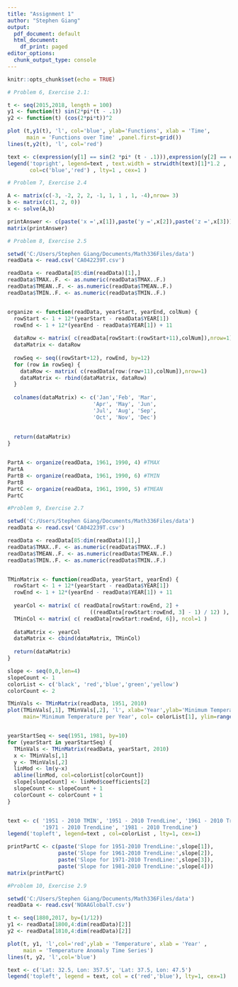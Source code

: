 ---
title: "Assignment 1"
author: "Stephen Giang"
output:
  pdf_document: default
  html_document:
    df_print: paged
editor_options:
  chunk_output_type: console
---

```{r setup, include=FALSE}
knitr::opts_chunk$set(echo = TRUE)
```

```{r prob6}
# Problem 6, Exercise 2.1:

t <- seq(2015,2018, length = 100)
y1 <- function(t) sin(2*pi*(t - .1))
y2 <- function(t) (cos(2*pi*t))^2

plot (t,y1(t), 'l', col='blue', ylab='Functions', xlab = 'Time', 
      main = 'Functions over Time' ,panel.first=grid())
lines(t,y2(t), 'l', col='red')

text <- c(expression(y[1] == sin(2 *pi* (t - .1))),expression(y[2] == cos^2*(2*pi*t)))
legend('topright', legend=text , text.width = strwidth(text)[1]*1.2 , 
       col=c('blue','red') , lty=1 , cex=1 )
```

```{r prob7}
# Problem 7, Exercise 2.4

A <- matrix(c(-3, -2, 2, 2, -1, 1, 1 , 1, -4),nrow= 3)
b <- matrix(c(1, 2, 0))
x <- solve(A,b)

printAnswer <- c(paste('x =',x[1]),paste('y =',x[2]),paste('z =',x[3]))
matrix(printAnswer)
```

```{r prob8}
# Problem 8, Exercise 2.5

setwd('C:/Users/Stephen Giang/Documents/Math336Files/data')
readData <- read.csv('CA042239T.csv')

readData <- readData[85:dim(readData)[1],]
readData$TMAX..F. <- as.numeric(readData$TMAX..F.)
readData$TMEAN..F. <- as.numeric(readData$TMEAN..F.)
readData$TMIN..F. <- as.numeric(readData$TMIN..F.)


organize <- function(readData, yearStart, yearEnd, colNum) {
  rowStart <- 1 + 12*(yearStart - readData$YEAR[1])
  rowEnd <- 1 + 12*(yearEnd - readData$YEAR[1]) + 11
  
  dataRow <- matrix( c(readData[rowStart:(rowStart+11),colNum]),nrow=1)
  dataMatrix <- dataRow
  
  rowSeq <- seq((rowStart+12), rowEnd, by=12)
  for (row in rowSeq) {
    dataRow <- matrix( c(readData[row:(row+11),colNum]),nrow=1)
    dataMatrix <- rbind(dataMatrix, dataRow)
  }
  
  colnames(dataMatrix) <- c('Jan','Feb', 'Mar',
                           'Apr', 'May', 'Jun',
                           'Jul', 'Aug', 'Sep',
                           'Oct', 'Nov', 'Dec')
  
  
  return(dataMatrix)
}


PartA <- organize(readData, 1961, 1990, 4) #TMAX
PartA
PartB <- organize(readData, 1961, 1990, 6) #TMIN
PartB
PartC <- organize(readData, 1961, 1990, 5) #TMEAN
PartC


```


```{r prob9}
#Problem 9, Exercise 2.7

setwd('C:/Users/Stephen Giang/Documents/Math336Files/data')
readData <- read.csv('CA042239T.csv')

readData <- readData[85:dim(readData)[1],]
readData$TMAX..F. <- as.numeric(readData$TMAX..F.)
readData$TMEAN..F. <- as.numeric(readData$TMEAN..F.)
readData$TMIN..F. <- as.numeric(readData$TMIN..F.)


TMinMatrix <- function(readData, yearStart, yearEnd) {
  rowStart <- 1 + 12*(yearStart - readData$YEAR[1])
  rowEnd <- 1 + 12*(yearEnd - readData$YEAR[1]) + 11
  
  yearCol <- matrix( c( readData[rowStart:rowEnd, 2] + 
                          ((readData[rowStart:rowEnd, 3] - 1) / 12) ), ncol=1 )
  TMinCol <- matrix( c( readData[rowStart:rowEnd, 6]), ncol=1 )
  
  dataMatrix <- yearCol
  dataMatrix <- cbind(dataMatrix, TMinCol)
  
  return(dataMatrix)
}

slope <- seq(0,0,len=4)
slopeCount <- 1
colorList <- c('black', 'red','blue','green','yellow')
colorCount <- 2

TMinVals <- TMinMatrix(readData, 1951, 2010)
plot(TMinVals[,1], TMinVals[,2], 'l', xlab='Year',ylab='Minimum Temperature', 
     main='Minimum Temperature per Year', col= colorList[1], ylim=range(35,42))


yearStartSeq <- seq(1951, 1981, by=10)
for (yearStart in yearStartSeq) {
  TMinVals <- TMinMatrix(readData, yearStart, 2010)
  x <- TMinVals[,1]
  y <- TMinVals[,2]
  linMod <- lm(y~x)
  abline(linMod, col=colorList[colorCount])
  slope[slopeCount] <- linMod$coefficients[2]
  slopeCount <- slopeCount + 1
  colorCount <- colorCount + 1
}


text <- c( '1951 - 2010 TMIN', '1951 - 2010 TrendLine', '1961 - 2010 TrendLine', 
           '1971 - 2010 TrendLine', '1981 - 2010 TrendLine')
legend('topleft', legend=text , col=colorList , lty=1, cex=1)

printPartC <- c(paste('Slope for 1951-2010 TrendLine:',slope[1]), 
                paste('Slope for 1961-2010 TrendLine:',slope[2]), 
                paste('Slope for 1971-2010 TrendLine:',slope[3]), 
                paste('Slope for 1981-2010 TrendLine:',slope[4]))
matrix(printPartC)

```

```{r prob10}
#Problem 10, Exercise 2.9

setwd('C:/Users/Stephen Giang/Documents/Math336Files/data')
readData <- read.csv('NOAAGlobalT.csv')

t <- seq(1880,2017, by=(1/12))
y1 <- readData[1800,4:dim(readData)[2]]
y2 <- readData[1810,4:dim(readData)[2]]

plot(t, y1, 'l',col='red',ylab = 'Temperature', xlab = 'Year' ,
     main = 'Temperature Anomaly Time Series')
lines(t, y2, 'l',col='blue')

text <- c('Lat: 32.5, Lon: 357.5', 'Lat: 37.5, Lon: 47.5')
legend('topleft', legend = text, col = c('red','blue'), lty=1, cex=1)


```


